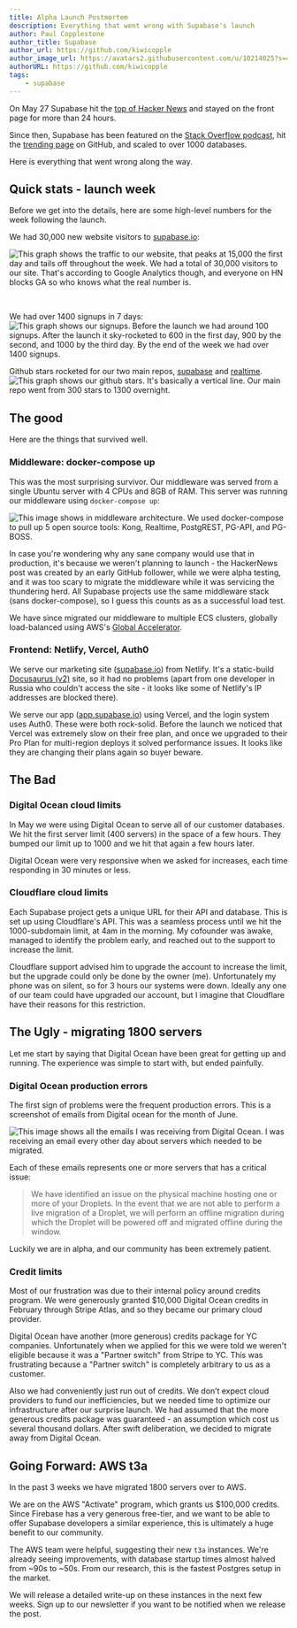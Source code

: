 ```yaml
---
title: Alpha Launch Postmortem
description: Everything that went wrong with Supabase's launch
author: Paul Copplestone
author_title: Supabase
author_url: https://github.com/kiwicopple
author_image_url: https://avatars2.githubusercontent.com/u/10214025?s=400&u=c6775be2ae667e2acae3ccd347fed62bb3f5b3e7&v=4
authorURL: https://github.com/kiwicopple
tags: 
    - supabase
---
```



On May 27 Supabase hit the [top of Hacker News](https://news.ycombinator.com/item?id=23319901) and stayed on the front page for more than 24 hours. 

<!--truncate-->

Since then, Supabase has been featured on the [Stack Overflow podcast](https://stackoverflow.blog/2020/06/05/podcast-241-new-tools-for-new-times/), hit the [trending page](https://twitter.com/supabase_io/status/1268062559023685633) on GitHub, and scaled to over 1000 databases.

Here is everything that went wrong along the way.

## Quick stats - launch week

Before we get into the details, here are some high-level numbers for the week following the launch.

We had 30,000 new website visitors to [supabase.io](http://supabase.io):

![This graph shows the traffic to our website, that peaks at 15,000 the first day and tails off throughout the week. We had a total of 30,000 visitors to our site. That's according to Google Analytics though, and everyone on HN blocks GA so who knows what the real number is.](/img/supabase-traffic-may.png)

<br />

We had over 1400 signups in 7 days:
![This graph shows our signups. Before the launch we had around 100 signups. After the launch it sky-rocketed to 600 in the first day, 900 by the second, and 1000 by the third day. By the end of the week we had over 1400 signups.](/img/hn-launch.png)


Github stars rocketed for our two main repos, [supabase](https://github.com/supabase/supabase) and [realtime](https://github.com/supabase/realtime). 
![This graph shows our github stars. It's basically a vertical line. Our main repo went from 300 stars to 1300 overnight.](/img/supabase-github-stars-june.png)

## The good

Here are the things that survived well.

### Middleware: docker-compose up

This was the most surprising survivor. Our middleware was served from a single Ubuntu server with 4 CPUs and 8GB of RAM. This server was running our middleware using `docker-compose up`:

![This image shows in middleware architecture. We used docker-compose to pull up 5 open source tools: Kong, Realtime, PostgREST, PG-API, and PG-BOSS.](/img/supabase-middleware-docker.png)


In case you're wondering why any sane company would use that in production, it's because we weren't planning to launch - the HackerNews post was created by an early GitHub follower, while we were alpha testing, and it was too scary to migrate the middleware while it was servicing the thundering herd. All Supabase projects use the same middleware stack (sans docker-compose), so I guess this counts as as a successful load test. 

We have since migrated our middleware to multiple ECS clusters, globally load-balanced using AWS's [Global Accelerator](https://aws.amazon.com/global-accelerator/). 

### Frontend: Netlify, Vercel, Auth0

We serve our marketing site ([supabase.io](http://supabase.io)) from Netlify. It's a static-build [Docusaurus (v2)](https://v2.docusaurus.io/) site, so it had no problems (apart from one developer in Russia who couldn't access the site - it looks like some of Netlify's IP addresses are blocked there).

We serve our app ([app.supabase.io](http://app.supabase.io)) using Vercel, and the login system uses Auth0. These were both rock-solid. Before the launch we noticed that Vercel was extremely slow on their free plan, and once we upgraded to their Pro Plan for multi-region deploys it solved performance issues. It looks like they are changing their plans again so buyer beware.

## The Bad

### Digital Ocean cloud limits

In May we were using Digital Ocean to serve all of our customer databases. We hit the first server limit (400 servers) in the space of a few hours. They bumped our limit up to 1000 and we hit that again a few hours later. 

Digital Ocean were very responsive when we asked for increases, each time responding in 30 minutes or less.

### Cloudflare cloud limits

Each Supabase project gets a unique URL for their API and database. This is set up using Cloudflare's API. This was a seamless process until we hit the 1000-subdomain limit, at 4am in the morning. My cofounder was awake, managed to identify the problem early, and reached out to the support to increase the limit. 

Cloudflare support advised him to upgrade the account to increase the limit, but the upgrade could only be done by the owner (me). Unfortunately my phone was on silent, so for 3 hours our systems were down. Ideally any one of our team could have upgraded our account, but I imagine that Cloudflare have their reasons for this restriction.

## The Ugly - migrating 1800 servers

Let me start by saying that Digital Ocean have been great for getting up and running. The experience was simple to start with, but ended painfully. 

### Digital Ocean production errors

The first sign of problems were the frequent production errors. This is a screenshot of emails from Digital ocean for the month of June.

![This image shows all the emails I was receiving from Digital Ocean. I was receiving an email every other day about servers which needed to be migrated.](/img/digital-ocean-emails-errors.png)

Each of these emails represents one or more servers that has a critical issue:

> We have identified an issue on the physical machine hosting one or more of your Droplets. In the event that we are not able to perform a live migration of a Droplet, we will perform an offline migration during which the Droplet will be powered off and migrated offline during the window.

Luckily we are in alpha, and our community has been extremely patient. 

### Credit limits

Most of our frustration was due to their internal policy around credits program. We were generously granted $10,000 Digital Ocean credits in February through Stripe Atlas, and so they became our primary cloud provider.

Digital Ocean have another (more generous) credits package for YC companies. Unfortunately when we applied for this we were told we weren't eligible because it was a "Partner switch" from Stripe to YC. This was frustrating because a "Partner switch" is completely arbitrary to us as a customer.  

Also we had conveniently just run out of credits. We don’t expect cloud providers to fund our inefficiencies, but we needed time to optimize our infrastructure after our surprise launch. We had assumed that the more generous credits package was guaranteed - an assumption which cost us several thousand dollars. After swift deliberation, we decided to migrate away from Digital Ocean. 

## Going Forward: AWS t3a

In the past 3 weeks we have migrated 1800 servers over to AWS. 

We are on the AWS "Activate" program, which grants us $100,000 credits. Since Firebase has a very generous free-tier, and we want to be able to offer Supabase developers a similar experience, this is ultimately a huge benefit to our community.

The AWS team were helpful, suggesting their new `t3a` instances. We're already seeing improvements, with database startup times almost halved from ~90s to ~50s. From our research, this is the fastest Postgres setup in the market.

We will release a detailed write-up on these instances in the next few weeks. Sign up to our newsletter if you want to be notified when we release the post.
